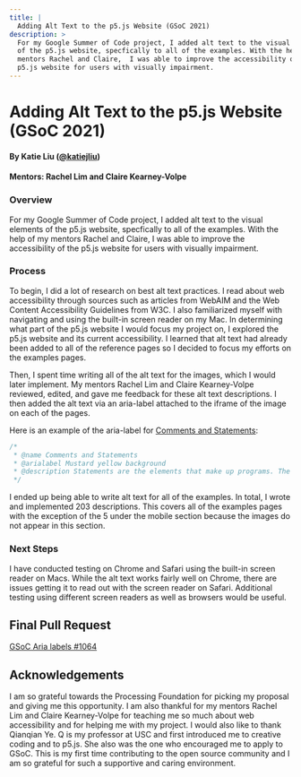 ```yaml
---
title: |
  Adding Alt Text to the p5.js Website (GSoC 2021)
description: >
  For my Google Summer of Code project, I added alt text to the visual elements
  of the p5.js website, specfically to all of the examples. With the help of my
  mentors Rachel and Claire,  I was able to improve the accessibility of the
  p5.js website for users with visually impairment.
---
```

# Adding Alt Text to the p5.js Website (GSoC 2021)

#### By Katie Liu ([@katiejliu](https://github.com/katiejliu))

#### Mentors: Rachel Lim and Claire Kearney-Volpe

### Overview

For my Google Summer of Code project, I added alt text to the visual elements of the p5.js website, specfically to all of the examples. With the help of my mentors Rachel and Claire,  I was able to improve the accessibility of the p5.js website for users with visually impairment.

### Process

To begin, I did a lot of research on best alt text practices. I read about web accessibility through sources such as articles from WebAIM and the Web Content Accessibility Guidelines from W3C. I also familiarized myself with navigating and using the built-in screen reader on my Mac.
In determining what part of the p5.js website I would focus my project on, I explored the p5.js website and its current accessibility. I learned that alt text had already been added to all of the reference pages so I decided to focus my efforts on the examples pages.

Then, I spent time writing all of the alt text for the images, which I would later implement. My mentors Rachel Lim and Claire Kearney-Volpe reviewed, edited, and gave me feedback for these alt text descriptions. I then added the alt text via an aria-label attached to the iframe of the image on each of the pages.

Here is an example of the aria-label for [Comments and Statements](https://p5js.org/examples/structure-comments-and-statements.html):

```js
/*
 * @name Comments and Statements
 * @arialabel Mustard yellow background
 * @description Statements are the elements that make up programs. The ";" (semi-colon) symbol is used to end statements. It is called the "statement  * terminator". Comments are used for making notes to help people better understand programs. A comment begins with two forward slashes ("//"). (ported from https://processing.org/examples/statementscomments.html)
 */
```

I ended up being able to write alt text for all of the examples. In total, I wrote and implemented 203 descriptions. This covers all of the examples pages with the exception of the 5 under the mobile section because the images do not appear in this section.

### Next Steps

I have conducted testing on Chrome and Safari using the built-in screen reader on Macs. While the alt text works fairly well on Chrome, there are issues getting it to read out with the screen reader on Safari. Additional testing using different screen readers as well as browsers would be useful.

## Final Pull Request

[GSoC Aria labels #1064](https://github.com/processing/p5.js-website/pull/1075)

## Acknowledgements

I am so grateful towards the Processing Foundation for picking my proposal and giving me this opportunity. I am also thankful for my mentors Rachel Lim and Claire Kearney-Volpe for teaching me so much about web accessibility and for helping me with my project. I would also like to thank Qianqian Ye. Q is my professor at USC and first introduced me to creative coding and to p5.js. She also was the one who encouraged me to apply to GSoC. This is my first time contributing to the open source community and I am so grateful for such a supportive and caring environment.
